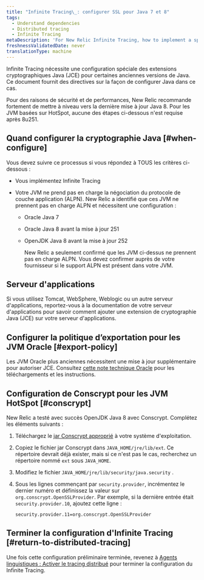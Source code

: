 ```yaml
---
title: "Infinite Tracing\_: configurer SSL pour Java 7 et 8"
tags:
  - Understand dependencies
  - Distributed tracing
  - Infinite Tracing
metaDescription: 'For New Relic Infinite Tracing, how to implement a special configuration of Java Cryptographic Extensions (JCE) for certain older versions of Java.'
freshnessValidatedDate: never
translationType: machine
---
```


Infinite Tracing nécessite une configuration spéciale des extensions cryptographiques Java (JCE) pour certaines anciennes versions de Java. Ce document fournit des directives sur la façon de configurer Java dans ce cas.

<Callout variant="tip">
  Pour des raisons de sécurité et de performances, New Relic recommande fortement de mettre à niveau vers la dernière mise à jour Java 8. Pour les JVM basées sur HotSpot, aucune des étapes ci-dessous n&apos;est requise après 8u251.
</Callout>

## Quand configurer la cryptographie Java [#when-configure]

Vous devez suivre ce processus si vous répondez à TOUS les critères ci-dessous :

* Vous implémentez Infinite Tracing

* Votre JVM ne prend pas en charge la négociation du protocole de couche application (ALPN). New Relic a identifié que ces JVM ne prennent pas en charge ALPN et nécessitent une configuration :

  * Oracle Java 7

  * Oracle Java 8 avant la mise à jour 251

  * OpenJDK Java 8 avant la mise à jour 252

    <Callout variant="important">
      New Relic a seulement confirmé que les JVM ci-dessus ne prennent pas en charge ALPN. Vous devez confirmer auprès de votre fournisseur si le support ALPN est présent dans votre JVM.
    </Callout>

## Serveur d&apos;applications

Si vous utilisez Tomcat, WebSphere, Weblogic ou un autre serveur d&apos;applications, reportez-vous à la documentation de votre serveur d&apos;applications pour savoir comment ajouter une extension de cryptographie Java (JCE) sur votre serveur d&apos;applications.

## Configurer la politique d’exportation pour les JVM Oracle [#export-policy]

Les JVM Oracle plus anciennes nécessitent une mise à jour supplémentaire pour autoriser JCE. Consultez [cette note technique Oracle](https://www.oracle.com/java/technologies/javase-jce-all-downloads.html) pour les téléchargements et les instructions.

## Configuration de Conscrypt pour les JVM HotSpot [#conscrypt]

New Relic a testé avec succès OpenJDK Java 8 avec Conscrypt. Complétez les éléments suivants :

1. Téléchargez le [jar Conscrypt approprié](https://github.com/google/conscrypt/#download) à votre système d&apos;exploitation.

2. Copiez le fichier jar Conscrypt dans `JAVA_HOME/jre/lib/ext`. Ce répertoire devrait déjà exister, mais si ce n&apos;est pas le cas, recherchez un répertoire nommé `ext` sous `JAVA_HOME`.

3. Modifiez le fichier `JAVA_HOME/jre/lib/security/java.security` .

4. Sous les lignes commençant par `security.provider`, incrémentez le dernier numéro et définissez la valeur sur `org.conscrypt.OpenSSLProvider`. Par exemple, si la dernière entrée était `security.provider.10`, ajoutez cette ligne :

   ```
   security.provider.11=org.conscrypt.OpenSSLProvider
   ```

## Terminer la configuration d&apos;Infinite Tracing [#return-to-distributed-tracing]

Une fois cette configuration préliminaire terminée, revenez à [Agents linguistiques : Activer le tracing distribué](/docs/understand-dependencies/distributed-tracing/enable-configure/enable-distributed-tracing) pour terminer la configuration du Infinite Tracing.